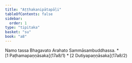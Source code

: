 ```yaml
---
title: "Aṭṭhakanipātapāḷi"
tableOfContents: false
sidebar:
  order: 1
type: "tipitaka"
basket: "su"
book: "a8"
---
```


<Paragraph number="1" type="center" book="a8">
Namo tassa Bhagavato Arahato Sammāsambuddhassa.

</Paragraph>

<TableOfContents book="a8">
* [1 Paṭhamapaṇṇāsaka](17a8/1)
* [2 Dutiyapaṇṇāsaka](17a8/2)
</TableOfContents>
